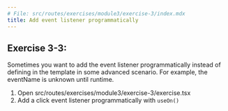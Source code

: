```yaml
---
# File: src/routes/exercises/module3/exercise-3/index.mdx
title: Add event listener programmatically
---
```



## Exercise 3-3:

Sometimes you want to add the event listener programmatically instead of
defining in the template in some advanced scenario. For example, the eventName is unknown until runtime.

1. Open src/routes/exercises/module3/exercise-3/exercise.tsx
2. Add a click event listener programmatically with `useOn()`

<Exercise />
